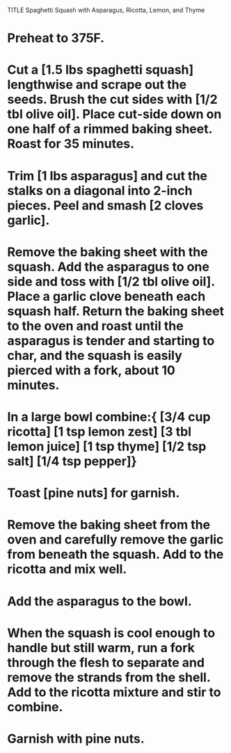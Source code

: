 TITLE Spaghetti Squash with Asparagus, Ricotta, Lemon, and Thyme

# Preheat to 375F.
# Cut a [1.5 lbs spaghetti squash] lengthwise and scrape out the seeds. Brush the cut sides with [1/2 tbl olive oil]. Place cut-side down on one half of a rimmed baking sheet. Roast for 35 minutes. 
# Trim [1 lbs asparagus] and cut the stalks on a diagonal into 2-inch pieces. Peel and smash [2 cloves garlic]. 
# Remove the baking sheet with the squash. Add the asparagus to one side and toss with [1/2 tbl olive oil]. Place a garlic clove beneath each squash half. Return the baking sheet to the oven and roast until the asparagus is tender and starting to char, and the squash is easily pierced with a fork, about 10 minutes.
# In a large bowl combine:{ [3/4 cup ricotta] [1 tsp lemon zest] [3 tbl lemon juice] [1 tsp thyme] [1/2 tsp salt] [1/4 tsp pepper]} 
# Toast [pine nuts] for garnish.
# Remove the baking sheet from the oven and carefully remove the garlic from beneath the squash. Add to the ricotta and mix well. 
# Add the asparagus to the bowl.
# When the squash is cool enough to handle but still warm, run a fork through the flesh to separate and remove the strands from the shell. Add to the ricotta mixture and stir to combine. 
# Garnish with pine nuts.